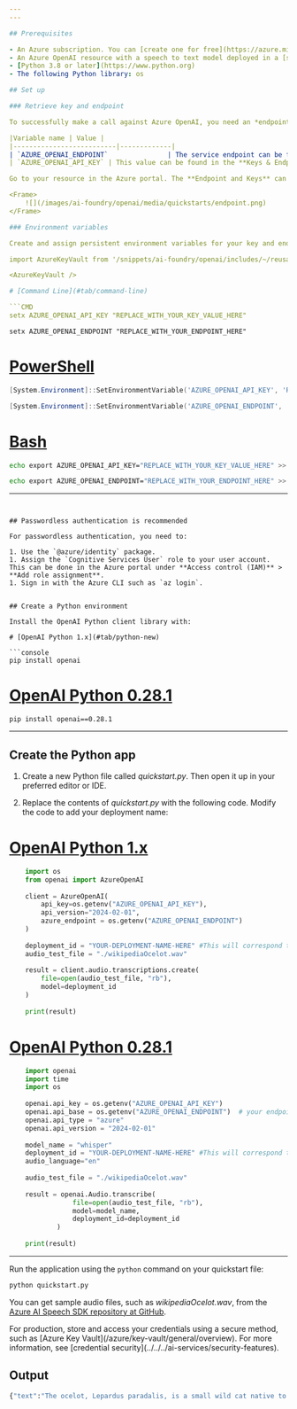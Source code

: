 ```yaml
---
---

## Prerequisites

- An Azure subscription. You can [create one for free](https://azure.microsoft.com/free/cognitive-services?azure-portal=true).
- An Azure OpenAI resource with a speech to text model deployed in a [supported region](../concepts/models.md?tabs=standard-audio#standard-deployment-regional-models-by-endpoint). For more information, see [Create a resource and deploy a model with Azure OpenAI](../how-to/create-resource).
- [Python 3.8 or later](https://www.python.org)
- The following Python library: os

## Set up

### Retrieve key and endpoint

To successfully make a call against Azure OpenAI, you need an *endpoint* and a *key*.

|Variable name | Value |
|--------------------------|-------------|
| `AZURE_OPENAI_ENDPOINT`               | The service endpoint can be found in the **Keys & Endpoint** section when examining your resource from the Azure portal. Alternatively, you can find the endpoint via the **Deployments** page in Azure AI Foundry portal. An example endpoint is: `https://docs-test-001.openai.azure.com/`.|
| `AZURE_OPENAI_API_KEY` | This value can be found in the **Keys & Endpoint** section when examining your resource from the Azure portal. You can use either `KEY1` or `KEY2`.|

Go to your resource in the Azure portal. The **Endpoint and Keys** can be found in the **Resource Management** section. Copy your endpoint and access key as you'll need both for authenticating your API calls. You can use either `KEY1` or `KEY2`. Always having two keys allows you to securely rotate and regenerate keys without causing a service disruption.

<Frame>
    ![](/images/ai-foundry/openai/media/quickstarts/endpoint.png)
</Frame>

### Environment variables

Create and assign persistent environment variables for your key and endpoint.

import AzureKeyVault from '/snippets/ai-foundry/openai/includes/~/reusable-content/ce-skilling/azure/includes/ai-services/security/azure-key-vault.mdx'

<AzureKeyVault />

# [Command Line](#tab/command-line)

```CMD
setx AZURE_OPENAI_API_KEY "REPLACE_WITH_YOUR_KEY_VALUE_HERE" 
```

```CMD
setx AZURE_OPENAI_ENDPOINT "REPLACE_WITH_YOUR_ENDPOINT_HERE" 
```

# [PowerShell](#tab/powershell)

```powershell
[System.Environment]::SetEnvironmentVariable('AZURE_OPENAI_API_KEY', 'REPLACE_WITH_YOUR_KEY_VALUE_HERE', 'User')
```

```powershell
[System.Environment]::SetEnvironmentVariable('AZURE_OPENAI_ENDPOINT', 'REPLACE_WITH_YOUR_ENDPOINT_HERE', 'User')
```

# [Bash](#tab/bash)

```Bash
echo export AZURE_OPENAI_API_KEY="REPLACE_WITH_YOUR_KEY_VALUE_HERE" >> /etc/environment && source /etc/environment
```

```Bash
echo export AZURE_OPENAI_ENDPOINT="REPLACE_WITH_YOUR_ENDPOINT_HERE" >> /etc/environment && source /etc/environment
```
---
```


## Passwordless authentication is recommended

For passwordless authentication, you need to:

1. Use the `@azure/identity` package.
1. Assign the `Cognitive Services User` role to your user account. This can be done in the Azure portal under **Access control (IAM)** > **Add role assignment**.
1. Sign in with the Azure CLI such as `az login`.


## Create a Python environment

Install the OpenAI Python client library with:

# [OpenAI Python 1.x](#tab/python-new)

```console
pip install openai
```

# [OpenAI Python 0.28.1](#tab/python)


<Deprecation />

```console
pip install openai==0.28.1
```

---

## Create the Python app

1. Create a new Python file called *quickstart.py*. Then open it up in your preferred editor or IDE.

1. Replace the contents of *quickstart.py* with the following code. Modify the code to add your deployment name:

# [OpenAI Python 1.x](#tab/python-new)

```python
    import os
    from openai import AzureOpenAI
        
    client = AzureOpenAI(
        api_key=os.getenv("AZURE_OPENAI_API_KEY"),  
        api_version="2024-02-01",
        azure_endpoint = os.getenv("AZURE_OPENAI_ENDPOINT")
    )
    
    deployment_id = "YOUR-DEPLOYMENT-NAME-HERE" #This will correspond to the custom name you chose for your deployment when you deployed a model."
    audio_test_file = "./wikipediaOcelot.wav"
    
    result = client.audio.transcriptions.create(
        file=open(audio_test_file, "rb"),            
        model=deployment_id
    )
    
    print(result)
```

# [OpenAI Python 0.28.1](#tab/python)

```python
    import openai
    import time
    import os
    
    openai.api_key = os.getenv("AZURE_OPENAI_API_KEY")
    openai.api_base = os.getenv("AZURE_OPENAI_ENDPOINT")  # your endpoint should look like the following https://YOUR_RESOURCE_NAME.openai.azure.com/
    openai.api_type = "azure"
    openai.api_version = "2024-02-01"
    
    model_name = "whisper"
    deployment_id = "YOUR-DEPLOYMENT-NAME-HERE" #This will correspond to the custom name you chose for your deployment when you deployed a model."
    audio_language="en"
    
    audio_test_file = "./wikipediaOcelot.wav"
    
    result = openai.Audio.transcribe(
                file=open(audio_test_file, "rb"),            
                model=model_name,
                deployment_id=deployment_id
            )
    
    print(result)
```

---

Run the application using the `python` command on your quickstart file:

```python
python quickstart.py
```

You can get sample audio files, such as *wikipediaOcelot.wav*, from the [Azure AI Speech SDK repository at GitHub](https://github.com/Azure-Samples/cognitive-services-speech-sdk/tree/master/sampledata/audiofiles).

<Info>
For production, store and access your credentials using a secure method, such as [Azure Key Vault](/azure/key-vault/general/overview). For more information, see [credential security](../../../ai-services/security-features).
</Info>

## Output

```python
{"text":"The ocelot, Lepardus paradalis, is a small wild cat native to the southwestern United States, Mexico, and Central and South America. This medium-sized cat is characterized by solid black spots and streaks on its coat, round ears, and white neck and undersides. It weighs between 8 and 15.5 kilograms, 18 and 34 pounds, and reaches 40 to 50 centimeters 16 to 20 inches at the shoulders. It was first described by Carl Linnaeus in 1758. Two subspecies are recognized, L. p. paradalis and L. p. mitis. Typically active during twilight and at night, the ocelot tends to be solitary and territorial. It is efficient at climbing, leaping, and swimming. It preys on small terrestrial mammals such as armadillo, opossum, and lagomorphs."}
```
